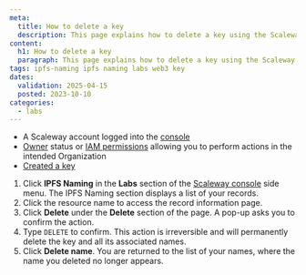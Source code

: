 ```yaml
---
meta:
  title: How to delete a key
  description: This page explains how to delete a key using the Scaleway console
content:
  h1: How to delete a key
  paragraph: This page explains how to delete a key using the Scaleway console
tags: ipfs-naming ipfs naming labs web3 key
dates:
  validation: 2025-04-15
  posted: 2023-10-10
categories:
  - labs
---
```


<Macro id="requirements" />

- A Scaleway account logged into the [console](https://console.scaleway.com/)
- [Owner](/identity-and-access-management/iam/concepts/#owner/) status or [IAM permissions](/identity-and-access-management/iam/concepts/#permission/) allowing you to perform actions in the intended Organization
- [Created a key](/labs/ipfs-naming/how-to/create-key/)

1. Click **IPFS Naming** in the **Labs** section of the [Scaleway console](https://console.scaleway.com/) side menu. The IPFS Naming section displays a list of your records.
2. Click the resource name to access the record information page.
3. Click **Delete** under the **Delete** section of the page. A pop-up asks you to confirm the action.
4. Type `DELETE` to confirm.
    <Message type="important">
        This action is irreversible and will permanently delete the key and all its associated names.
    </Message>
5. Click **Delete name**. You are returned to the list of your names, where the name you deleted no longer appears.



